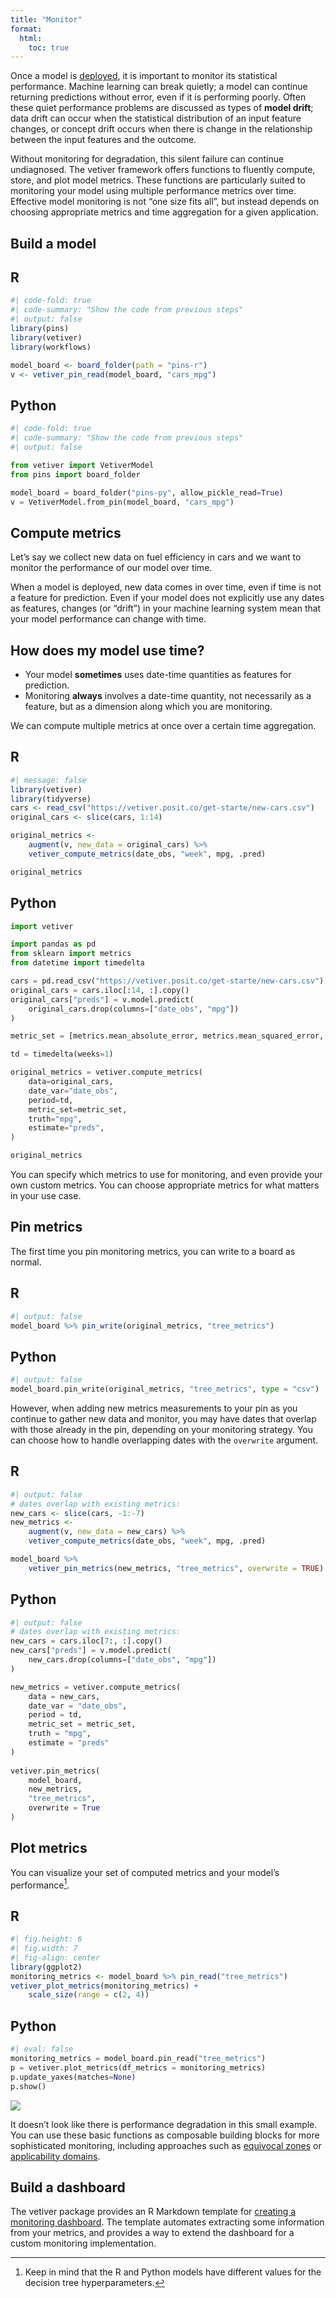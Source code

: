 ```yaml
---
title: "Monitor"
format:
  html:
    toc: true
---
```


Once a model is [deployed](/get-started/deploy.html), it is important to monitor its statistical performance. Machine learning can break quietly; a model can continue returning predictions without error, even if it is performing poorly. Often these quiet performance problems are discussed as types of **model drift**; data drift can occur when the statistical distribution of an input feature changes, or concept drift occurs when there is change in the relationship between the input features and the outcome.

Without monitoring for degradation, this silent failure can continue undiagnosed. The vetiver framework offers functions to fluently compute, store, and plot model metrics. These functions are particularly suited to monitoring your model using multiple performance metrics over time. Effective model monitoring is not "one size fits all", but instead depends on choosing appropriate metrics and time aggregation for a given application.

## Build a model

::: {.panel-tabset group="language"}
## R

```r
#| code-fold: true
#| code-summary: "Show the code from previous steps"
#| output: false
library(pins)
library(vetiver)
library(workflows)

model_board <- board_folder(path = "pins-r")
v <- vetiver_pin_read(model_board, "cars_mpg")
```

## Python

```python
#| code-fold: true
#| code-summary: "Show the code from previous steps"
#| output: false

from vetiver import VetiverModel
from pins import board_folder

model_board = board_folder("pins-py", allow_pickle_read=True)
v = VetiverModel.from_pin(model_board, "cars_mpg")
```
:::


## Compute metrics

Let's say we collect new data on fuel efficiency in cars and we want to monitor the performance of our model over time. 

When a model is deployed, new data comes in over time, even if time is not a feature for prediction. Even if your model does not explicitly use any dates as features, changes (or "drift") in your machine learning system mean that your model performance can change with time.

::: callout-tip

## How does my model use time?

- Your model **sometimes** uses date-time quantities as features for prediction. 
- Monitoring **always** involves a date-time quantity, not necessarily as a feature, but as a dimension along which you are monitoring.

:::

We can compute multiple metrics at once over a certain time aggregation. 

::: {.panel-tabset group="language"}
## R

```r
#| message: false
library(vetiver)
library(tidyverse)
cars <- read_csv("https://vetiver.posit.co/get-starte/new-cars.csv")
original_cars <- slice(cars, 1:14)

original_metrics <-
    augment(v, new_data = original_cars) %>%
    vetiver_compute_metrics(date_obs, "week", mpg, .pred)

original_metrics
```


## Python

```python
import vetiver

import pandas as pd
from sklearn import metrics
from datetime import timedelta

cars = pd.read_csv("https://vetiver.posit.co/get-starte/new-cars.csv")
original_cars = cars.iloc[:14, :].copy()
original_cars["preds"] = v.model.predict(
    original_cars.drop(columns=["date_obs", "mpg"])
)

metric_set = [metrics.mean_absolute_error, metrics.mean_squared_error, metrics.r2_score]

td = timedelta(weeks=1)

original_metrics = vetiver.compute_metrics(
    data=original_cars,
    date_var="date_obs",
    period=td,
    metric_set=metric_set,
    truth="mpg",
    estimate="preds",
)

original_metrics
```

:::

You can specify which metrics to use for monitoring, and even provide your own custom metrics. You can choose appropriate metrics for what matters in your use case.

## Pin metrics

The first time you pin monitoring metrics, you can write to a board as normal. 

::: {.panel-tabset group="language"}
## R

```r
#| output: false
model_board %>% pin_write(original_metrics, "tree_metrics")
```



## Python

```python
#| output: false
model_board.pin_write(original_metrics, "tree_metrics", type = "csv")
```

:::


However, when adding new metrics measurements to your pin as you continue to gather new data and monitor, you may have dates that overlap with those already in the pin, depending on your monitoring strategy. You can choose how to handle overlapping dates with the `overwrite` argument.

::: {.panel-tabset group="language"}
## R

```r
#| output: false
# dates overlap with existing metrics:
new_cars <- slice(cars, -1:-7)
new_metrics <-
    augment(v, new_data = new_cars) %>%
    vetiver_compute_metrics(date_obs, "week", mpg, .pred)

model_board %>%
    vetiver_pin_metrics(new_metrics, "tree_metrics", overwrite = TRUE)
```



## Python

```python
#| output: false
# dates overlap with existing metrics:
new_cars = cars.iloc[7:, :].copy()
new_cars["preds"] = v.model.predict(
    new_cars.drop(columns=["date_obs", "mpg"])
)

new_metrics = vetiver.compute_metrics(
    data = new_cars, 
    date_var = "date_obs", 
    period = td, 
    metric_set = metric_set, 
    truth = "mpg", 
    estimate = "preds"
)
                    
vetiver.pin_metrics(
    model_board, 
    new_metrics, 
    "tree_metrics", 
    overwrite = True
)

```

:::


## Plot metrics

You can visualize your set of computed metrics and your model's performance[^1].

[^1]: Keep in mind that the R and Python models have different values for the decision tree hyperparameters.

::: {.panel-tabset group="language"}
## R

```r
#| fig.height: 6
#| fig.width: 7
#| fig-align: center
library(ggplot2)
monitoring_metrics <- model_board %>% pin_read("tree_metrics")
vetiver_plot_metrics(monitoring_metrics) +
    scale_size(range = c(2, 4))
```


## Python


```python
#| eval: false
monitoring_metrics = model_board.pin_read("tree_metrics")
p = vetiver.plot_metrics(df_metrics = monitoring_metrics)
p.update_yaxes(matches=None)
p.show()
```
![](../images/pythonmonitor.png)

:::

It doesn't look like there is performance degradation in this small example. You can use these basic functions as composable building blocks for more sophisticated monitoring, including approaches such as [equivocal zones](https://www.tmwr.org/trust.html#equivocal-zones) or [applicability domains](https://www.tmwr.org/trust.html#applicability-domains).

## Build a dashboard

The vetiver package provides an R Markdown template for [creating a monitoring dashboard](https://rstudio.github.io/vetiver-r/reference/vetiver_dashboard.html). The template automates extracting some information from your metrics, and provides a way to extend the dashboard for a custom monitoring implementation.
